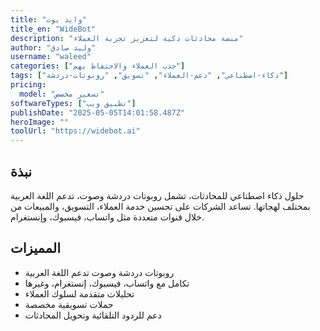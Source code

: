 ```yaml
---
title: "وايد بوت"
title_en: "WideBot"
description: "منصة محادثات ذكية لتعزيز تجربة العملاء"
author: "وليد صادق"
username: "waleed"
categories: ["جذب العملاء والاحتفاظ بهم"]
tags: ["ذكاء-اصطناعي", "دعم-العملاء", "تسويق", "روبوتات-دردشة"]
pricing:
  model: "تسعير مخصص"
softwareTypes: ["تطبيق ويب"]
publishDate: "2025-05-05T14:01:58.487Z"
heroImage: ""
toolUrl: "https://widebot.ai"
---
```

## نبذة
 حلول ذكاء اصطناعي للمحادثات، تشمل روبوتات دردشة وصوت، تدعم اللغة العربية بمختلف لهجاتها. تساعد الشركات على تحسين خدمة العملاء، التسويق، والمبيعات من خلال قنوات متعددة مثل واتساب، فيسبوك، وإنستغرام.
    
## المميزات
- روبوتات دردشة وصوت تدعم اللغة العربية
- تكامل مع واتساب، فيسبوك، إنستغرام، وغيرها
- تحليلات متقدمة لسلوك العملاء
- حملات تسويقية مخصصة
- دعم للردود التلقائية وتحويل المحادثات